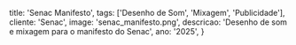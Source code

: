   title: 'Senac Manifesto',
  tags: ['Desenho de Som', 'Mixagem', 'Publicidade'],
  cliente: 'Senac',
  image: 'senac_manifesto.png',
  descricao: 'Desenho de som e mixagem para o manifesto do Senac',
  ano: '2025',
}

